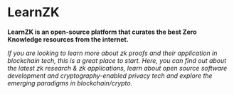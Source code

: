 
# LearnZK

**LearnZK is an open-source platform that curates the best Zero Knowledge resources from the internet.**

*If you are looking to learn more about zk proofs and their application in blockchain tech, this is a great place to start. Here, you can find out about the latest zk research & zk applications, learn about open source software development and cryptography-enabled privacy tech and explore the emerging paradigms in blockchain/crypto.*
